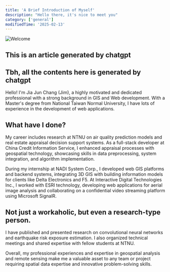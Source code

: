 ```yaml
---
title: 'A Brief Introduction of Myself'
description: "Hello there, it's nice to meet you"
category: ['general']
modifiedTime: '2025-02-13'
---
```


![Welcome](/images/programming.jpg 'a title')

## This is an article generated by chatgpt

## Tbh, all the contents here is generated by chatgpt

Hello! I'm Jia Jun Chang (Jim), a highly motivated and dedicated professional with a strong background in GIS and Web development. With a Master's degree from National Taiwan Normal University, I have lots of experience in the development of web applications.

## What have I done?

My career includes research at NTNU on air quality prediction models and real estate appraisal decision support systems. As a full-stack developer at China Credit Information Service, I enhanced appraisal processes with geospatial technology, showcasing skills in data preprocessing, system integration, and algorithm implementation.

During my internship at NADI System Corp., I developed web GIS platforms and backend systems, integrating 3D GIS with building information models for clients like Delta Electronics and F5. At Interactive Digital Technologies Inc., I worked with ESRI technology, developing web applications for aerial image analysis and collaborating on a confidential video streaming platform using Microsoft SignalR.

## Not just a workaholic, but even a research-type person.

I have published and presented research on convolutional neural networks and earthquake risk exposure estimation. I also organized technical meetings and shared expertise with fellow students at NTNU.

Overall, my professional experiences and expertise in geospatial analysis and remote sensing make me a valuable asset to any team or project requiring spatial data expertise and innovative problem-solving skills.
